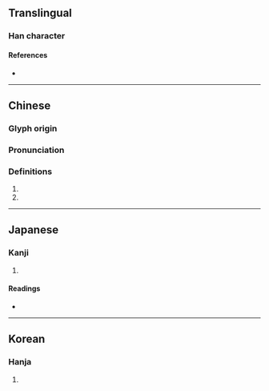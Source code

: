 {{character info/new}}
==Translingual==

===Han character===
{{Han char|rn=94|rad=犬|as=09|sn=12|four=47220|canj=KHJRB|ids=⿰犭胡}}

====References====
* {{Han ref|kx=0714.060|dkj=20513|dj=1126.060|hdz=21356.090|uh=7322|ud=29474|bh=DA70|bd=55920}}

----
==Chinese==
{{zh-forms|alt=胡-second round simplified}}

===Glyph origin===
{{Han etym}}

===Pronunciation===
{{zh-pron
|m=hú
|m-s=
|c=wu4
|c-t=
|g=
|h=pfs=
|j=
|md=
|mn=
|mn-t=
|w=
|x=
|mc=y
|oc=y
|cat=n
}}

===Definitions===
{{zh-hanzi}}

# {{zh-used in|猢猻}}
# {{zh-used in|獑猢}}

----

==Japanese==

===Kanji===
{{ja-kanji|grade=|rs=犬09}}

# {{rfdef|ja|sort=犬09}}

====Readings====
* {{ja-readings|on=[[こ]] (ko), [[ご]] (go)|kun=|nanori=}}

----

==Korean==

===Hanja===
{{ko-hanja|hangeul=호|eumhun=|rv=ho|mr=ho|y=ho}}

# {{rfdef|ko|sort=犬09}}